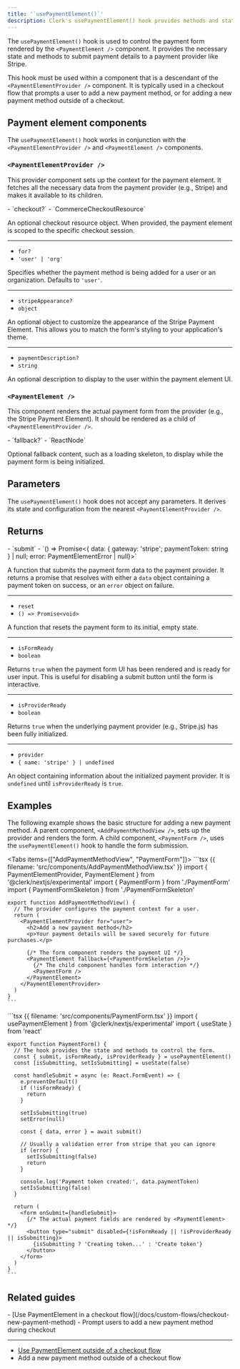 ```yaml
---
title: '`usePaymentElement()`'
description: Clerk's usePaymentElement() hook provides methods and state for interacting with a payment form.
---
```


<Include src="_partials/billing/api-experimental" />

The `usePaymentElement()` hook is used to control the payment form rendered by the `<PaymentElement />` component. It provides the necessary state and methods to submit payment details to a payment provider like Stripe.

This hook must be used within a component that is a descendant of the `<PaymentElementProvider />` component. It is typically used in a checkout flow that prompts a user to add a new payment method, or for adding a new payment method outside of a checkout.

## Payment element components

The `usePaymentElement()` hook works in conjunction with the `<PaymentElementProvider />` and `<PaymentElement />` components.

### `<PaymentElementProvider />`

This provider component sets up the context for the payment element. It fetches all the necessary data from the payment provider (e.g., Stripe) and makes it available to its children.

<Properties>
  - `checkout?`
  - `CommerceCheckoutResource`

  An optional checkout resource object. When provided, the payment element is scoped to the specific checkout session.

  ---

  - `for?`
  - `'user' | 'org'`

  Specifies whether the payment method is being added for a user or an organization. Defaults to `'user'`.

  ---

  - `stripeAppearance?`
  - `object`

  An optional object to customize the appearance of the Stripe Payment Element. This allows you to match the form's styling to your application's theme.

  ---

  - `paymentDescription?`
  - `string`

  An optional description to display to the user within the payment element UI.
</Properties>

### `<PaymentElement />`

This component renders the actual payment form from the provider (e.g., the Stripe Payment Element). It should be rendered as a child of `<PaymentElementProvider />`.

<Properties>
  - `fallback?`
  - `ReactNode`

  Optional fallback content, such as a loading skeleton, to display while the payment form is being initialized.
</Properties>

## Parameters

The `usePaymentElement()` hook does not accept any parameters. It derives its state and configuration from the nearest `<PaymentElementProvider />`.

## Returns

<Properties>
  - `submit`
  - `() => Promise<{ data: { gateway: 'stripe'; paymentToken: string } | null; error: PaymentElementError | null}>`

  A function that submits the payment form data to the payment provider. It returns a promise that resolves with either a `data` object containing a payment token on success, or an `error` object on failure.

  ---

  - `reset`
  - `() => Promise<void>`

  A function that resets the payment form to its initial, empty state.

  ---

  - `isFormReady`
  - `boolean`

  Returns `true` when the payment form UI has been rendered and is ready for user input. This is useful for disabling a submit button until the form is interactive.

  ---

  - `isProviderReady`
  - `boolean`

  Returns `true` when the underlying payment provider (e.g., Stripe.js) has been fully initialized.

  ---

  - `provider`
  - `{ name: 'stripe' } | undefined`

  An object containing information about the initialized payment provider. It is `undefined` until `isProviderReady` is `true`.
</Properties>

## Examples

The following example shows the basic structure for adding a new payment method. A parent component, `<AddPaymentMethodView />`, sets up the provider and renders the form. A child component, `<PaymentForm />`, uses the `usePaymentElement()` hook to handle the form submission.

<Tabs items={["AddPaymentMethodView", "PaymentForm"]}>
  <Tab>
    ```tsx {{ filename: 'src/components/AddPaymentMethodView.tsx' }}
    import { PaymentElementProvider, PaymentElement } from '@clerk/nextjs/experimental'
    import { PaymentForm } from './PaymentForm'
    import { PaymentFormSkeleton } from './PaymentFormSkeleton'

    export function AddPaymentMethodView() {
      // The provider configures the payment context for a user.
      return (
        <PaymentElementProvider for="user">
          <h2>Add a new payment method</h2>
          <p>Your payment details will be saved securely for future purchases.</p>

          {/* The form component renders the payment UI */}
          <PaymentElement fallback={<PaymentFormSkeleton />}>
            {/* The child component handles form interaction */}
            <PaymentForm />
          </PaymentElement>
        </PaymentElementProvider>
      )
    }
    ```
  </Tab>

  <Tab>
    ```tsx {{ filename: 'src/components/PaymentForm.tsx' }}
    import { usePaymentElement } from '@clerk/nextjs/experimental'
    import { useState } from 'react'

    export function PaymentForm() {
      // The hook provides the state and methods to control the form.
      const { submit, isFormReady, isProviderReady } = usePaymentElement()
      const [isSubmitting, setIsSubmitting] = useState(false)

      const handleSubmit = async (e: React.FormEvent) => {
        e.preventDefault()
        if (!isFormReady) {
          return
        }

        setIsSubmitting(true)
        setError(null)

        const { data, error } = await submit()

        // Usually a validation error from stripe that you can ignore
        if (error) {
          setIsSubmitting(false)
          return
        }

        console.log('Payment token created:', data.paymentToken)
        setIsSubmitting(false)
      }

      return (
        <form onSubmit={handleSubmit}>
          {/* The actual payment fields are rendered by <PaymentElement> */}
          <button type="submit" disabled={!isFormReady || !isProviderReady || isSubmitting}>
            {isSubmitting ? 'Creating token...' : 'Create token'}
          </button>
        </form>
      )
    }
    ```
  </Tab>
</Tabs>

## Related guides

<Cards>
  - [Use PaymentElement in a checkout flow](/docs/custom-flows/checkout-new-payment-method)
  - Prompt users to add a new payment method during checkout

  ---

  - [Use PaymentElement outside of a checkout flow](/docs/custom-flows/add-new-payment-methods)
  - Add a new payment method outside of a checkout flow
</Cards>
